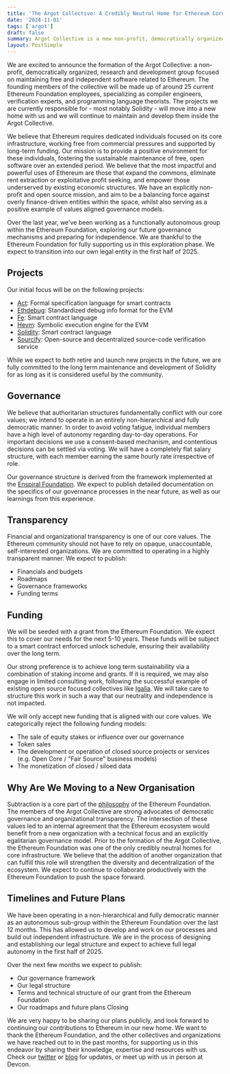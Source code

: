 ```yaml
---
title: 'The Argot Collective: A Credibly Neutral Home for Ethereum Core Infrastructure'
date: '2024-11-01'
tags: ['argot']
draft: false
summary: Argot Collective is a new non-profit, democratically organized collective focused on maintaining free and independent Ethereum-related software, aiming to provide long-term support for core infrastructure development.
layout: PostSimple
---
```


We are excited to announce the formation of the Argot Collective: a non-profit, democratically organized, research and development group focused on maintaining free and independent software related to Ethereum. The founding members of the collective will be made up of around 25 current Ethereum Foundation employees, specializing as compiler engineers, verification experts, and programming language theorists. The projects we are currently responsible for - most notably Solidity - will move into a new home with us and we will continue to maintain and develop them inside the Argot Collective.

We believe that Ethereum requires dedicated individuals focused on its core infrastructure, working free from commercial pressures and supported by long-term funding. Our mission is to provide a positive environment for these individuals, fostering the sustainable maintenance of free, open software over an extended period. We believe that the most impactful and powerful uses of Ethereum are those that expand the commons, eliminate rent extraction or exploitative profit seeking, and empower those underserved by existing economic structures. We have an explicitly non-profit and open source mission, and aim to be a balancing force against overly finance-driven entities within the space, whilst also serving as a positive example of values aligned governance models.

Over the last year, we've been working as a functionally autonomous group within the Ethereum Foundation, exploring our future governance mechanisms and preparing for independence. We are thankful to the Ethereum Foundation for fully supporting us in this exploration phase. We expect to transition into our own legal entity in the first half of 2025.

## Projects
Our initial focus will be on the following projects:
- [Act](https://github.com/ethereum/act): Formal specification language for smart contracts
- [Ethdebug](https://ethdebug.github.io/format/index.html): Standardized debug info format for the EVM
- [Fe](https://fe-lang.org/): Smart contract language
- [Hevm](https://hevm.dev): Symbolic execution engine for the EVM
- [Solidity](https://soliditylang.org/): Smart contract language
- [Sourcify](https://sourcify.dev/): Open-source and decentralized source-code verification service

While we expect to both retire and launch new projects in the future, we are fully committed to the long term maintenance and development of Solidity for as long as it is considered useful by the community.

## Governance

We believe that authoritarian structures fundamentally conflict with our core values; we intend to operate in an entirely non-hierarchical and fully democratic manner. In order to avoid voting fatigue, individual members have a high level of autonomy regarding day-to-day operations. For important decisions we use a consent-based mechanism, and contentious decisions can be settled via voting. We will have a completely flat salary structure, with each member earning the same hourly rate irrespective of role.

Our governance structure is derived from the framework implemented at the [Enspiral Foundation](https://handbook.enspiral.com/). We expect to publish detailed documentation on the specifics of our governance processes in the near future, as well as our learnings from this experience.

## Transparency

Financial and organizational transparency is one of our core values. The Ethereum community should not have to rely on opaque, unaccountable, self-interested organizations. We are committed to operating in a highly transparent manner. We expect to publish:

- Financials and budgets
- Roadmaps
- Governance frameworks
- Funding terms

## Funding 

We will be seeded with a grant from the Ethereum Foundation. We expect this to cover our needs for the next 5-10 years. These funds will be subject to a smart contract enforced unlock schedule, ensuring their availability over the long term.

Our strong preference is to achieve long term sustainability via a combination of staking income and grants. If it is required, we may also engage in limited consulting work, following the successful example of existing open source focused collectives like [Igalia](https://www.igalia.com/). We will take care to structure this work in such a way that our neutrality and independence is not impacted.

We will only accept new funding that is aligned with our core values. We categorically reject the following funding models:

- The sale of equity stakes or influence over our governance
- Token sales
- The development or operation of closed source projects or services (e.g. Open Core / "Fair Source" business models)
- The monetization of closed / siloed data

## Why Are We Moving to a New Organisation

Subtraction is a core part of the [philosophy](https://ethereum.foundation/philosophy) of the Ethereum Foundation. The members of the Argot Collective are strong advocates of democratic governance and organizational transparency. The intersection of these values led to an internal agreement that the Ethereum ecosystem would benefit from a new organization with a technical focus and an explicitly egalitarian governance model. Prior to the formation of the Argot Collective, the Ethereum Foundation was one of the only credibly neutral homes for core infrastructure. We believe that the addition of another organization that can fulfill this role will strengthen the diversity and decentralization of the ecosystem. We expect to continue to collaborate productively with the Ethereum Foundation to push the space forward.

## Timelines and Future Plans

We have been operating in a non-hierarchical and fully democratic manner as an autonomous sub-group within the Ethereum Foundation over the last 12 months. This has allowed us to develop and work on our processes and build out independent infrastructure. We are in the process of designing and establishing our legal structure and expect to achieve full legal autonomy in the first half of 2025.

Over the next few months we expect to publish:

- Our governance framework
- Our legal structure
- Terms and technical structure of our grant from the Ethereum Foundation
- Our roadmaps and future plans
Closing

We are very happy to be sharing our plans publicly, and look forward to continuing our contributions to Ethereum in our new home. We want to thank the Ethereum Foundation, and the other collectives and organizations we have reached out to in the past months, for supporting us in this endeavor by sharing their knowledge, expertise and resources with us. Check our [twitter](https://twitter.com/argotorg) or [blog](https://argot.org/blog) for updates, or meet up with us in person at Devcon.